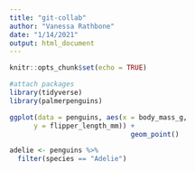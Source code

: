 ```yaml
---
title: "git-collab"
author: "Vanessa Rathbone"
date: "1/14/2021"
output: html_document
---
```


```r
knitr::opts_chunk$set(echo = TRUE)

#attach packages
library(tidyverse)
library(palmerpenguins)

```

```r

ggplot(data = penguins, aes(x = body_mass_g, 
      y = flipper_length_mm)) + 
                              geom_point()


```

```r
adelie <- penguins %>% 
  filter(species == "Adelie")
```

